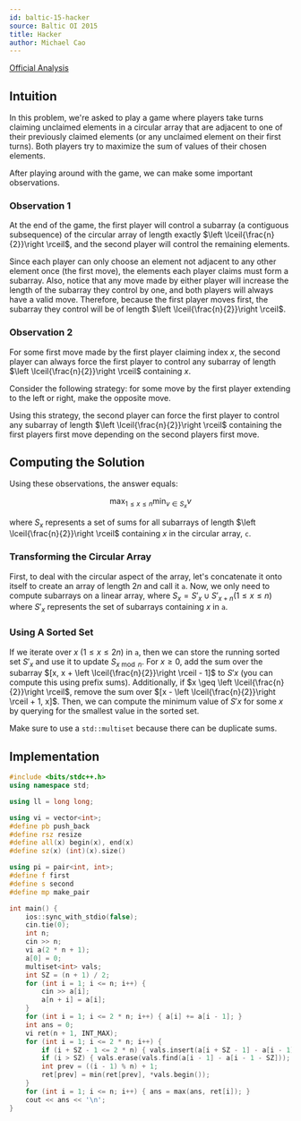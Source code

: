 ```yaml
---
id: baltic-15-hacker
source: Baltic OI 2015
title: Hacker
author: Michael Cao
---
```


[Official Analysis](https://boi.cses.fi/files/boi2015_solutions.zip)

## Intuition

In this problem, we're asked to play a game where players take turns claiming
unclaimed elements in a circular array that are adjacent to one of their
previously claimed elements (or any unclaimed element on their first turns).
Both players try to maximize the sum of values of their chosen elements.

After playing around with the game, we can make some important observations.

### Observation 1

<Info title = "Observation">

At the end of the game, the first player will control a subarray (a contiguous
subsequence) of the circular array of length exactly
$\left \lceil{\frac{n}{2}}\right \rceil$, and the second player will control the
remaining elements.

</Info>

Since each player can only choose an element not adjacent to any other element
once (the first move), the elements each player claims must form a subarray.
Also, notice that any move made by either player will increase the length of the
subarray they control by one, and both players will always have a valid move.
Therefore, because the first player moves first, the subarray they control will
be of length $\left \lceil{\frac{n}{2}}\right \rceil$.

### Observation 2

<Info title = "Observation">

For some first move made by the first player claiming index $x$, the second
player can always force the first player to control any subarray of length
$\left \lceil{\frac{n}{2}}\right \rceil$ containing $x$.

</Info>

Consider the following strategy: for some move by the first player extending to
the left or right, make the opposite move.

Using this strategy, the second player can force the first player to control any
subarray of length $\left \lceil{\frac{n}{2}}\right \rceil$ containing the first
players first move depending on the second players first move.

<!-- Better proof? idk I kinda proof by AC'd -->

## Computing the Solution

Using these observations, the answer equals:

$$
\max_{1 \leq x \leq n}\min_{v \in S_x}v
$$

where $S_x$ represents a set of sums for all subarrays of length
$\left \lceil{\frac{n}{2}}\right \rceil$ containing $x$ in the circular array,
$\texttt{c}$.

### Transforming the Circular Array

First, to deal with the circular aspect of the array, let's concatenate it onto
itself to create an array of length $2n$ and call it $\texttt{a}$. Now, we only
need to compute subarrays on a linear array, where
$S_x = S'_x \cup S'_{x + n} (1 \leq x \leq n)$ where $S'_x$ represents the set
of subarrays containing $x$ in $\texttt{a}$.

### Using A Sorted Set

If we iterate over $x$ $(1 \leq x \leq 2n)$ in $\texttt{a}$, then we can store
the running sorted set $S'_x$ and use it to update $S_{x \bmod n}$. For
$x \geq 0$, add the sum over the subarray
$[x, x + \left \lceil{\frac{n}{2}}\right \rceil - 1]$ to $S'x$ (you can compute
this using prefix sums). Additionally, if
$x \geq \left \lceil{\frac{n}{2}}\right \rceil$, remove the sum over
$[x - \left \lceil{\frac{n}{2}}\right \rceil + 1, x]$. Then, we can compute the
minimum value of $S'x$ for some $x$ by querying for the smallest value in the
sorted set.

<Warning>

Make sure to use a `std::multiset` because there can be duplicate sums.

</Warning>

## Implementation

```cpp
#include <bits/stdc++.h>
using namespace std;

using ll = long long;

using vi = vector<int>;
#define pb push_back
#define rsz resize
#define all(x) begin(x), end(x)
#define sz(x) (int)(x).size()

using pi = pair<int, int>;
#define f first
#define s second
#define mp make_pair

int main() {
	ios::sync_with_stdio(false);
	cin.tie(0);
	int n;
	cin >> n;
	vi a(2 * n + 1);
	a[0] = 0;
	multiset<int> vals;
	int SZ = (n + 1) / 2;
	for (int i = 1; i <= n; i++) {
		cin >> a[i];
		a[n + i] = a[i];
	}
	for (int i = 1; i <= 2 * n; i++) { a[i] += a[i - 1]; }
	int ans = 0;
	vi ret(n + 1, INT_MAX);
	for (int i = 1; i <= 2 * n; i++) {
		if (i + SZ - 1 <= 2 * n) { vals.insert(a[i + SZ - 1] - a[i - 1]); }
		if (i > SZ) { vals.erase(vals.find(a[i - 1] - a[i - 1 - SZ])); }
		int prev = ((i - 1) % n) + 1;
		ret[prev] = min(ret[prev], *vals.begin());
	}
	for (int i = 1; i <= n; i++) { ans = max(ans, ret[i]); }
	cout << ans << '\n';
}
```
